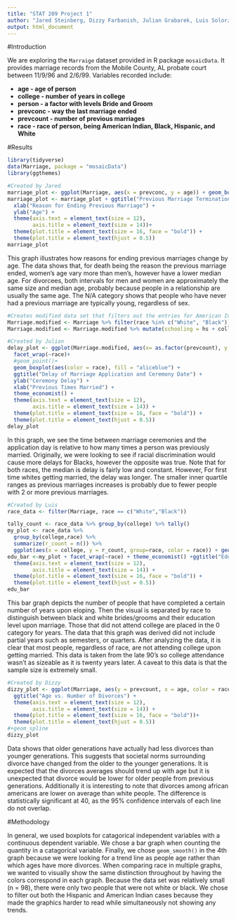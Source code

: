```yaml
---
title: "STAT 209 Project 1"
author: "Jared Steinberg, Dizzy Farbanish, Julian Grabarek, Luis Solorzano"
output: html_document
---
```


#Introduction

We are exploring the `Marraige` dataset provided in R package `mosaicData`. It provides marriage records from the Mobile County, AL probate court between 11/9/96 and 2/6/99.  Variables recorded include:

* **age - age of person**
* **college - number of years in college**
* **person - a factor with levels Bride and Groom**
* **prevconc - way the last marriage ended**
* **prevcount - number of previous marriages**
* **race - race of person, being American Indian, Black, Hispanic, and White**

#Results
```r
library(tidyverse)
data(Marriage, package = "mosaicData")
library(ggthemes)
```

```r
#Created by Jared
marriage_plot <- ggplot(Marriage, aes(x = prevconc, y = age)) + geom_boxplot(aes(color = person), fill = "aliceblue") + theme_economist() + scale_color_brewer(palette = "Set2")
marriage_plot <- marriage_plot + ggtitle("Previous Marriage Termination Based on Age") +
  xlab("Reason for Ending Previous Marriage") +
  ylab("Age") +
  theme(axis.text = element_text(size = 12), 
        axis.title = element_text(size = 14))+
  theme(plot.title = element_text(size = 16, face = "bold")) +
  theme(plot.title = element_text(hjust = 0.5))
marriage_plot
```

This graph illustrates how reasons for ending previous marriages change by age.  The data shows that, for death being the reason the previous marriage ended, women’s age vary more than men’s, however have a lower median age.  For divorcees, both intervals for men and women are approximately the same size and median age, probably because people in a relationship are usually the same age.  The N/A category shows that people who have never had a previous marriage are typically young, regardless of sex.





```r
#Creates modified data set that filters out the entries for American Indian and Hispanic and creates a collumn for total years in school (high school + college)
Marriage.modified <- Marriage %>% filter(race %in% c("White", "Black"))
Marriage.modified <- Marriage.modified %>% mutate(schooling = hs + college)
```


```r
#Created by Julian
delay_plot <- ggplot(Marriage.modified, aes(x= as.factor(prevcount), y = delay)) +
  facet_wrap(~race)+
  #geom_point()+
  geom_boxplot(aes(color = race), fill = "aliceblue") +
  ggtitle("Delay of Marriage Application and Ceremony Date") +
  ylab("Ceremony Delay") +
  xlab("Previous Times Married") +
  theme_economist() +
  theme(axis.text = element_text(size = 12), 
        axis.title = element_text(size = 14)) +
  theme(plot.title = element_text(size = 16, face = "bold")) +
  theme(plot.title = element_text(hjust = 0.5))
delay_plot
```

In this graph, we see the time between marriage ceremonies and the application day is relative to how many times a person was previously married. Originally, we were looking to see if racial discrimination would cause more delays for Blacks, however the opposite was true. Note that for both races, the median is delay is fairly low and constant. However, For first time whites getting married, the delay was longer. The smaller inner quartile ranges as previous marriages increases is probably due to fewer people with 2 or more previous marriages. 





```r
#Created by Luis
race_data <- filter(Marriage, race == c("White","Black"))

tally_count <- race_data %>% group_by(college) %>% tally()
my_plot <- race_data %>%
  group_by(college,race) %>%
  summarize(r_count = n()) %>%
  ggplot(aes(x = college, y = r_count, group=race, color = race)) + geom_bar(stat = "identity", fill="aliceblue")
edu_bar <-my_plot + facet_wrap(~race) + theme_economist() +ggtitle("Education When Getting Married") + ylab("Number of People") + xlab("Years of College")+
  theme(axis.text = element_text(size = 12), 
        axis.title = element_text(size = 14)) +
  theme(plot.title = element_text(size = 16, face = "bold")) +
  theme(plot.title = element_text(hjust = 0.5))
edu_bar
```

This bar graph depicts the number of people that have completed a certain number of years upon eloping. Then the visual is separated by race to distinguish between black and white brides/grooms and their education level upon marriage. Those that did not attend college are placed in the 0 category for years. The data that this graph was derived did not include partial years such as semesters, or quarters. After analyzing the data, it is clear that most people, regardless of race, are not attending college upon getting married. This data is taken from the late 90's so college attendance wasn't as sizeable as it is twenty years later. A caveat to this data is that the sample size is extremely small.   





```r
#Created by Dizzy
dizzy_plot <- ggplot(Marriage, aes(y = prevcount, x = age, color = race)) + geom_smooth(fill = "aliceblue") + theme_economist() + ylab("Previous Divorces") + xlab("Age of Participant") +
  ggtitle("Age vs. Number of Divorces") +
  theme(axis.text = element_text(size = 12), 
        axis.title = element_text(size = 14)) +
  theme(plot.title = element_text(size = 16, face = "bold"))+
  theme(plot.title = element_text(hjust = 0.5))
#+geom_spline
dizzy_plot
```

Data shows that older generations have actually had less divorces than younger generations. This suggests that societal norms surrounding divorce have changed from the older to the younger generations. It is expected that the divorces averages should trend up with age but it is unexpected that divorce would be lower for older people from previous generations. Additionally it is interesting to note that divorces among african americans are lower on average than white people. The difference is statistically significant at 40, as the 95% confidence intervals of each line do not overlap.


#Methodology

In general, we used boxplots for catagorical independent variables with a continuous dependent variable. We chose a bar graph when counting the quantity in a catagorical variable. Finally, we chose `geom_smooth()` in the 4th graph because we were looking for a trend line as people age rather than which ages have more divorces. When comparing race in multiple graphs, we wanted to visually show the same distinction throughout by having the colors correspond in each graph. Because the data set was relatively small (n = 98), there were only two people that were not white or black. We chose to filter out both the Hispanic and American Indian cases because they made the graphics harder to read while simultaneously not showing any trends.

